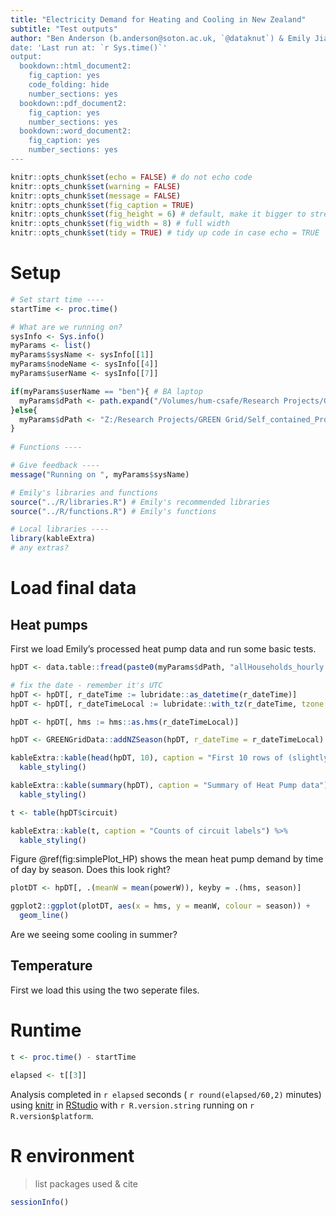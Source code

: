 ```yaml
---
title: "Electricity Demand for Heating and Cooling in New Zealand"
subtitle: "Test outputs"
author: "Ben Anderson (b.anderson@soton.ac.uk, `@dataknut`) & Emily Jiang
date: 'Last run at: `r Sys.time()`'
output:
  bookdown::html_document2:
    fig_caption: yes
    code_folding: hide
    number_sections: yes
  bookdown::pdf_document2:
    fig_caption: yes
    number_sections: yes
  bookdown::word_document2:
    fig_caption: yes
    number_sections: yes
---
```

```r
knitr::opts_chunk$set(echo = FALSE) # do not echo code
knitr::opts_chunk$set(warning = FALSE)
knitr::opts_chunk$set(message = FALSE)
knitr::opts_chunk$set(fig_caption = TRUE)
knitr::opts_chunk$set(fig_height = 6) # default, make it bigger to stretch vertical axis
knitr::opts_chunk$set(fig_width = 8) # full width
knitr::opts_chunk$set(tidy = TRUE) # tidy up code in case echo = TRUE
```

# Setup

```r
# Set start time ----
startTime <- proc.time()

# What are we running on?
sysInfo <- Sys.info()
myParams <- list()
myParams$sysName <- sysInfo[[1]]
myParams$nodeName <- sysInfo[[4]]
myParams$userName <- sysInfo[[7]]

if(myParams$userName == "ben"){ # BA laptop
  myParams$dPath <- path.expand("/Volumes/hum-csafe/Research Projects/GREEN Grid/Self_contained_Projects/2018_coolingEmily/archive/")
}else{
  myParams$dPath <- "Z:/Research Projects/GREEN Grid/Self_contained_Projects/2018_coolingEmily/archive/" # <- windoze
}
  
# Functions ----

# Give feedback ----
message("Running on ", myParams$sysName)

# Emily's libraries and functions
source("../R/libraries.R") # Emily's recommended libraries
source("../R/functions.R") # Emily's functions

# Local libraries ----
library(kableExtra)
# any extras?

```
# Load final data

## Heat pumps
First we load Emily's processed heat pump data and run some basic tests.

```r
hpDT <- data.table::fread(paste0(myParams$dPath, "allHouseholds_hourly.csv"))

# fix the date - remember it's UTC
hpDT <- hpDT[, r_dateTime := lubridate::as_datetime(r_dateTime)]
hpDT <- hpDT[, r_dateTimeLocal := lubridate::with_tz(r_dateTime, tzone = "Pacific/Auckland")] # convert to local time from UTC

hpDT <- hpDT[, hms := hms::as.hms(r_dateTimeLocal)]

hpDT <- GREENGridData::addNZSeason(hpDT, r_dateTime = r_dateTimeLocal)

kableExtra::kable(head(hpDT, 10), caption = "First 10 rows of (slightly) processed Heat Pump data") %>% 
  kable_styling()

kableExtra::kable(summary(hpDT), caption = "Summary of Heat Pump data") %>% 
  kable_styling()

t <- table(hpDT$circuit)

kableExtra::kable(t, caption = "Counts of circuit labels") %>% 
  kable_styling()
```

Figure \@ref(fig:simplePlot_HP) shows the mean heat pump demand by time of day by season. Does this look right?

```r
plotDT <- hpDT[, .(meanW = mean(powerW)), keyby = .(hms, season)]

ggplot2::ggplot(plotDT, aes(x = hms, y = meanW, colour = season)) +
  geom_line()
```

Are we seeing some cooling in summer?

## Temperature

First we load this using the two seperate files.



# Runtime

```r
t <- proc.time() - startTime

elapsed <- t[[3]]
```

Analysis completed in `r elapsed` seconds ( `r round(elapsed/60,2)` minutes) using [knitr](https://cran.r-project.org/package=knitr) in [RStudio](http://www.rstudio.com) with `r R.version.string` running on `r R.version$platform`.

# R environment

> list packages used & cite
 
```r
sessionInfo()
```

